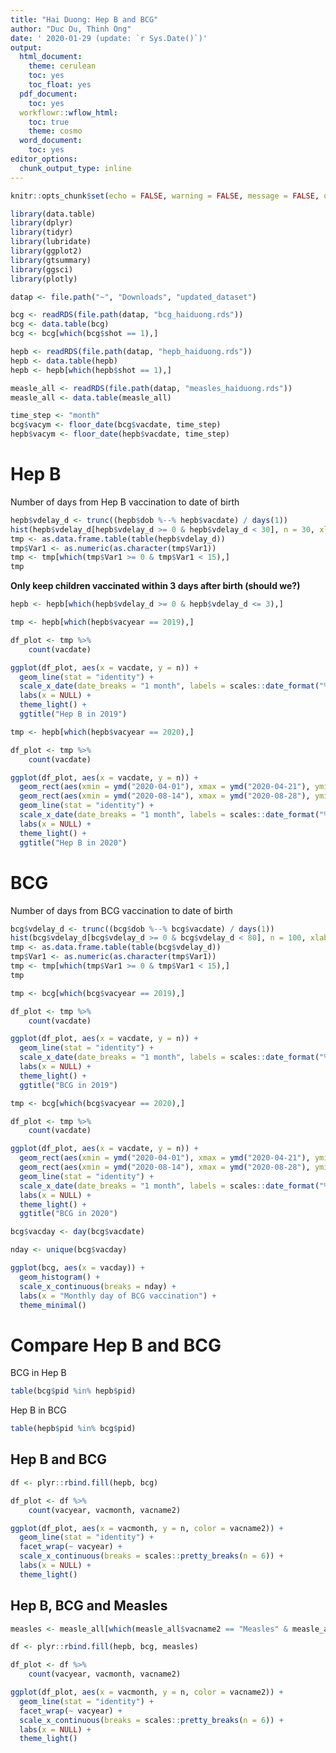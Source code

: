 ```yaml
---
title: "Hai Duong: Hep B and BCG"
author: "Duc Du, Thinh Ong"
date: ' 2020-01-29 (update: `r Sys.Date()`)'
output:
  html_document:
    theme: cerulean
    toc: yes
    toc_float: yes
  pdf_document:
    toc: yes
  workflowr::wflow_html:
    toc: true
    theme: cosmo
  word_document:
    toc: yes
editor_options:
  chunk_output_type: inline
---
```


```r
knitr::opts_chunk$set(echo = FALSE, warning = FALSE, message = FALSE, out.width = "100%", root.dir = rprojroot::find_rstudio_root_file())

library(data.table)
library(dplyr)
library(tidyr)
library(lubridate)
library(ggplot2)
library(gtsummary)
library(ggsci)
library(plotly)

datap <- file.path("~", "Downloads", "updated_dataset")

bcg <- readRDS(file.path(datap, "bcg_haiduong.rds"))
bcg <- data.table(bcg)
bcg <- bcg[which(bcg$shot == 1),]

hepb <- readRDS(file.path(datap, "hepb_haiduong.rds"))
hepb <- data.table(hepb)
hepb <- hepb[which(hepb$shot == 1),]

measle_all <- readRDS(file.path(datap, "measles_haiduong.rds"))
measle_all <- data.table(measle_all)

time_step <- "month"
bcg$vacym <- floor_date(bcg$vacdate, time_step)
hepb$vacym <- floor_date(hepb$vacdate, time_step)
```

# Hep B

Number of days from Hep B vaccination to date of birth
```r
hepb$vdelay_d <- trunc((hepb$dob %--% hepb$vacdate) / days(1))
hist(hepb$vdelay_d[hepb$vdelay_d >= 0 & hepb$vdelay_d < 30], n = 30, xlab = "Age at vaccination (days)", main = "Hep B")
tmp <- as.data.frame.table(table(hepb$vdelay_d))
tmp$Var1 <- as.numeric(as.character(tmp$Var1))
tmp <- tmp[which(tmp$Var1 >= 0 & tmp$Var1 < 15),]
tmp
```

**Only keep children vaccinated within 3 days after birth (should we?)**

```r
hepb <- hepb[which(hepb$vdelay_d >= 0 & hepb$vdelay_d <= 3),]
```

```r
tmp <- hepb[which(hepb$vacyear == 2019),]

df_plot <- tmp %>% 
    count(vacdate)

ggplot(df_plot, aes(x = vacdate, y = n)) +
  geom_line(stat = "identity") +
  scale_x_date(date_breaks = "1 month", labels = scales::date_format("%b")) +
  labs(x = NULL) +
  theme_light() +
  ggtitle("Hep B in 2019")
```


```r
tmp <- hepb[which(hepb$vacyear == 2020),]

df_plot <- tmp %>% 
    count(vacdate)

ggplot(df_plot, aes(x = vacdate, y = n)) +
  geom_rect(aes(xmin = ymd("2020-04-01"), xmax = ymd("2020-04-21"), ymin = -Inf, ymax = Inf), fill = "salmon2", color = NA, alpha = 0.015) +
  geom_rect(aes(xmin = ymd("2020-08-14"), xmax = ymd("2020-08-28"), ymin = -Inf, ymax = Inf), fill = "salmon2", color = NA, alpha = 0.015) +
  geom_line(stat = "identity") +
  scale_x_date(date_breaks = "1 month", labels = scales::date_format("%b")) +
  labs(x = NULL) +
  theme_light() +
  ggtitle("Hep B in 2020")
```

# BCG

Number of days from BCG vaccination to date of birth
```r
bcg$vdelay_d <- trunc((bcg$dob %--% bcg$vacdate) / days(1))
hist(bcg$vdelay_d[bcg$vdelay_d >= 0 & bcg$vdelay_d < 80], n = 100, xlab = "Age at vaccination (days)", main = "BCG")
tmp <- as.data.frame.table(table(bcg$vdelay_d))
tmp$Var1 <- as.numeric(as.character(tmp$Var1))
tmp <- tmp[which(tmp$Var1 >= 0 & tmp$Var1 < 15),]
tmp
```

```r
tmp <- bcg[which(bcg$vacyear == 2019),]

df_plot <- tmp %>% 
    count(vacdate)

ggplot(df_plot, aes(x = vacdate, y = n)) +
  geom_line(stat = "identity") +
  scale_x_date(date_breaks = "1 month", labels = scales::date_format("%b")) +
  labs(x = NULL) +
  theme_light() +
  ggtitle("BCG in 2019")
```


```r
tmp <- bcg[which(bcg$vacyear == 2020),]

df_plot <- tmp %>% 
    count(vacdate)

ggplot(df_plot, aes(x = vacdate, y = n)) +
  geom_rect(aes(xmin = ymd("2020-04-01"), xmax = ymd("2020-04-21"), ymin = -Inf, ymax = Inf), fill = "salmon2", color = NA, alpha = 0.015) +
  geom_rect(aes(xmin = ymd("2020-08-14"), xmax = ymd("2020-08-28"), ymin = -Inf, ymax = Inf), fill = "salmon2", color = NA, alpha = 0.015) +
  geom_line(stat = "identity") +
  scale_x_date(date_breaks = "1 month", labels = scales::date_format("%b")) +
  labs(x = NULL) +
  theme_light() +
  ggtitle("BCG in 2020")
```

```r
bcg$vacday <- day(bcg$vacdate)

nday <- unique(bcg$vacday)

ggplot(bcg, aes(x = vacday)) +
  geom_histogram() +
  scale_x_continuous(breaks = nday) +
  labs(x = "Monthly day of BCG vaccination") +
  theme_minimal()
```

# Compare Hep B and BCG

BCG in Hep B

```r
table(bcg$pid %in% hepb$pid)
```

Hep B in BCG

```r
table(hepb$pid %in% bcg$pid)
```

## Hep B and BCG

```r
df <- plyr::rbind.fill(hepb, bcg)

df_plot <- df %>% 
    count(vacyear, vacmonth, vacname2)

ggplot(df_plot, aes(x = vacmonth, y = n, color = vacname2)) +
  geom_line(stat = "identity") +
  facet_wrap(~ vacyear) +
  scale_x_continuous(breaks = scales::pretty_breaks(n = 6)) +
  labs(x = NULL) +
  theme_light()
```

## Hep B, BCG and Measles

```r
measles <- measle_all[which(measle_all$vacname2 == "Measles" & measle_all$shot == 1),]

df <- plyr::rbind.fill(hepb, bcg, measles)

df_plot <- df %>% 
    count(vacyear, vacmonth, vacname2)

ggplot(df_plot, aes(x = vacmonth, y = n, color = vacname2)) +
  geom_line(stat = "identity") +
  facet_wrap(~ vacyear) +
  scale_x_continuous(breaks = scales::pretty_breaks(n = 6)) +
  labs(x = NULL) +
  theme_light()
```

